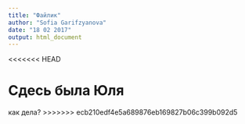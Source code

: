 ```yaml
---
title: "Файлик"
author: "Sofia Garifzyanova"
date: "18 02 2017"
output: html_document
---
```

<<<<<<< HEAD

Сдесь была Юля
=======
как дела?
>>>>>>> ecb210edf4e5a689876eb169827b06c399b092d5
